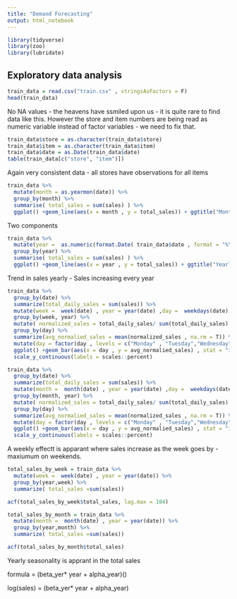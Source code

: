 ```yaml
---
title: "Demand Forecasting"
output: html_notebook
---
```


```r
library(tidyverse)
library(zoo)
library(lubridate)
```


## Exploratory data analysis

```r
train_data = read.csv("train.csv" , stringsAsFactors = F)
head(train_data)
```

No NA values - the heavens have ssmiled upon us - it is quite rare to find data like this.  However the store and item numbers are being read as numeric variable instead of factor variables - we need to fix that.
```r
train_data$store = as.character(train_data$store)
train_data$item = as.character(train_data$item)
train_data$date = as.Date(train_data$date)
table(train_data[c("store", "item")])

```

Again very consistent data - all stores have observations for all items 

```r
train_data %>%
  mutate(month = as.yearmon(date)) %>%
  group_by(month) %>%
  summarise( total_sales = sum(sales) ) %>%
  ggplot() +geom_line(aes(x = month , y = total_sales)) + ggtitle("Monthly Sales - Total")
```
Two components
```r
train_data %>%
  mutate(year =  as.numeric(format.Date( train_data$date , format = "%Y")) ) %>%
  group_by(year) %>%
  summarise( total_sales = sum(sales) ) %>%
  ggplot() +geom_line(aes(x = year , y = total_sales)) + ggtitle("Yearly Sales - Total")
```
Trend in sales yearly - Sales increasing every year
```r
train_data %>%
  group_by(date) %>%
  summarize(total_daily_sales = sum(sales)) %>%
  mutate(week =  week(date) , year = year(date) ,day =  weekdays(date) ) %>%
  group_by(week, year) %>%
  mutate( normalized_sales = total_daily_sales/ sum(total_daily_sales) ) %>%
  group_by(day) %>%
  summarize(avg_normalied_sales = mean(normalized_sales , na.rm = T)) %>%
  mutate(day = factor(day , levels = c("Monday" , "Tuesday","Wednesday", "Thursday" , "Friday", "Saturday" , "Sunday"))) %>%
  ggplot() +geom_bar(aes(x = day , y = avg_normalied_sales) , stat = "identity") + ggtitle("Yearly Sales - Total") +
  scale_y_continuous(labels = scales::percent)
```




```r
train_data %>%
  group_by(date) %>%
  summarize(total_daily_sales = sum(sales)) %>%
  mutate(month =  month(date) , year = year(date) ,day =  weekdays(date) ) %>%
  group_by(month, year) %>%
  mutate( normalized_sales = total_daily_sales/ sum(total_daily_sales) ) %>%
  group_by(day) %>%
  summarize(avg_normalied_sales = mean(normalized_sales , na.rm = T)) %>%
  mutate(day = factor(day , levels = c("Monday" , "Tuesday","Wednesday", "Thursday" , "Friday", "Saturday" , "Sunday"))) %>%
  ggplot() +geom_bar(aes(x = day , y = avg_normalied_sales) , stat = "identity") + ggtitle("Weekly Trend") +
  scale_y_continuous(labels = scales::percent)
```
A weekly effectt is apparant where sales increase as the week goes by - maxiumum on weekends.

```r
total_sales_by_week = train_data %>%
  mutate(week =  week(date) , year = year(date)) %>%
  group_by(year,week) %>%
  summarize( total_sales =sum(sales))

acf(total_sales_by_week$total_sales, lag.max = 104)
```

```r
total_sales_by_month = train_data %>%
  mutate(month =  month(date) , year = year(date)) %>%
  group_by(year,month) %>%
  summarize( total_sales =sum(sales))

acf(total_sales_by_month$total_sales)
```

Yearly seasonality is apprant in the total sales

formula = (beta_yer* year + alpha_year)()

log(sales) = (beta_yer* year + alpha_year)